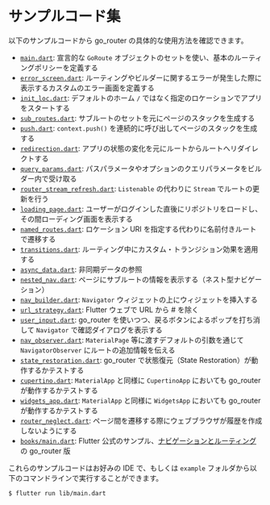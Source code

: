 # サンプルコード集

以下のサンプルコードから go_router の具体的な使用方法を確認できます。

- [`main.dart`](https://github.com/csells/go_router/blob/main/go_router/example/lib/main.dart):
  宣言的な `GoRoute` オブジェクトのセットを使い、基本のルーティングポリシーを定義する
- [`error_screen.dart`](https://github.com/csells/go_router/blob/main/go_router/example/lib/error_screen.dart):
  ルーティングやビルダーに関するエラーが発生した際に表示するカスタムのエラー画面を定義する
- [`init_loc.dart`](https://github.com/csells/go_router/blob/main/go_router/example/lib/init_loc.dart):
  デフォルトのホーム `/` ではなく指定のロケーションでアプリをスタートする
- [`sub_routes.dart`](https://github.com/csells/go_router/blob/main/go_router/example/lib/sub_routes.dart):
  サブルートのセットを元にページのスタックを生成する
- [`push.dart`](https://github.com/csells/go_router/blob/main/go_router/example/lib/push.dart):
  `context.push()` を連続的に呼び出してページのスタックを生成する
- [`redirection.dart`](https://github.com/csells/go_router/blob/main/go_router/example/lib/redirection.dart):
  アプリの状態の変化を元にルートからルートへリダイレクトする
- [`query_params.dart`](https://github.com/csells/go_router/blob/main/go_router/example/lib/query_params.dart):
  パスパラメータやオプションのクエリパラメータをビルダー内で受け取る
- [`router_stream_refresh.dart`](https://github.com/csells/go_router/blob/main/go_router/example/lib/router_stream_refresh.dart):
  `Listenable` の代わりに `Stream` でルートの更新を行う
- [`loading_page.dart`](https://github.com/csells/go_router/blob/main/go_router/example/lib/loading_page.dart):
  ユーザーがログインした直後にリポジトリをロードし、その間ローディング画面を表示する
- [`named_routes.dart`](https://github.com/csells/go_router/blob/main/go_router/example/lib/named_routes.dart):
  ロケーション URI を指定する代わりに名前付きルートで遷移する
- [`transitions.dart`](https://github.com/csells/go_router/blob/main/go_router/example/lib/transitions.dart):
  ルーティング中にカスタム・トランジション効果を適用する
- [`async_data.dart`](https://github.com/csells/go_router/blob/main/go_router/example/lib/async_data.dart):
  非同期データの参照
- [`nested_nav.dart`](https://github.com/csells/go_router/blob/main/go_router/example/lib/nested_nav.dart):
  ページにサブルートの情報を表示する（ネスト型ナビゲーション）
- [`nav_builder.dart`](https://github.com/csells/go_router/blob/main/go_router/example/lib/nav_builder.dart):
  `Navigator` ウィジェットの上にウィジェットを挿入する
- [`url_strategy.dart`](https://github.com/csells/go_router/blob/main/go_router/example/lib/url_strategy.dart):
  Flutter ウェブで URL から # を除く
- [`user_input.dart`](https://github.com/csells/go_router/blob/main/go_router/example/lib/user-input.dart):
  go_router を使いつつ、戻るボタンによるポップを打ち消して `Navigator` で確認ダイアログを表示する
- [`nav_observer.dart`](https://github.com/csells/go_router/blob/main/go_router/example/lib/nav_observer.dart):
  `MaterialPage` 等に渡すデフォルトの引数を通じて `NavigatorObserver` にルートの追加情報を伝える
- [`state_restoration.dart`](https://github.com/csells/go_router/blob/main/go_router/example/lib/state_restoration.dart):
  go_router で状態復元（State Restoration）が動作するかテストする
- [`cupertino.dart`](https://github.com/csells/go_router/blob/main/go_router/example/lib/cupertino.dart):
  `MaterialApp` と同様に `CupertinoApp` においても go_router が動作するかテストする
- [`widgets_app.dart`](https://github.com/csells/go_router/blob/main/go_router/example/lib/widgets_app.dart):
  `MaterialApp` と同様に `WidgetsApp` においても go_router が動作するかテストする
- [`router_neglect.dart`](https://github.com/csells/go_router/blob/main/go_router/example/lib/router_neglect.dart):
  ページ間を遷移する際にウェブブラウザが履歴を作成しないようにする
- [`books/main.dart`](https://github.com/csells/go_router/blob/main/go_router/example/lib/books/main.dart):
  Flutter 公式のサンプル、[ナビゲーションとルーティング](https://github.com/flutter/samples/tree/master/navigation_and_routing)の go_router 版

これらのサンプルコードはお好みの IDE で、もしくは `example` フォルダから以下のコマンドラインで実行することができます。

```sh
$ flutter run lib/main.dart
```

